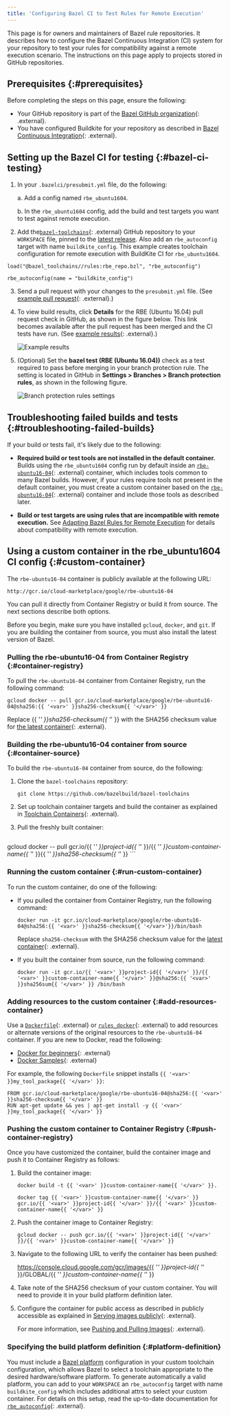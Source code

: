 ```yaml
---
title: 'Configuring Bazel CI to Test Rules for Remote Execution'
---
```


This page is for owners and maintainers of Bazel rule repositories. It
describes how to configure the Bazel Continuous Integration (CI) system for
your repository to test your rules for compatibility against a remote execution
scenario. The instructions on this page apply to projects stored in
GitHub repositories.

## Prerequisites {:#prerequisites}

Before completing the steps on this page, ensure the following:

*   Your GitHub repository is part of the
    [Bazel GitHub organization](https://github.com/bazelbuild){: .external}.
*   You have configured Buildkite for your repository as described in
    [Bazel Continuous Integration](https://github.com/bazelbuild/continuous-integration/tree/master/buildkite){: .external}.

## Setting up the Bazel CI for testing {:#bazel-ci-testing}

1.  In your `.bazelci/presubmit.yml` file, do the following:

    a.  Add a config named `rbe_ubuntu1604`.

    b.  In the `rbe_ubuntu1604` config, add the build and test targets you want to test against remote execution.

2.  Add the[`bazel-toolchains`](https://github.com/bazelbuild/bazel-toolchains){: .external}
    GitHub repository to your `WORKSPACE` file, pinned to the
    [latest release](https://releases.bazel.build/bazel-toolchains.html). Also
    add an `rbe_autoconfig` target with name `buildkite_config`. This example
    creates toolchain configuration for remote execution with BuildKite CI
    for `rbe_ubuntu1604`.

```posix-terminal
load("@bazel_toolchains//rules:rbe_repo.bzl", "rbe_autoconfig")

rbe_autoconfig(name = "buildkite_config")
```

3.  Send a pull request with your changes to the `presubmit.yml` file. (See
    [example pull request](https://github.com/bazelbuild/rules_rust/commit/db141526d89d00748404856524cedd7db8939c35){: .external}.)

4.  To view build results, click **Details** for the RBE (Ubuntu
    16.04) pull request check in GitHub, as shown in the figure below. This link
    becomes available after the pull request has been merged and the CI tests
    have run. (See
    [example results](https://source.cloud.google.com/results/invocations/375e325c-0a05-47af-87bd-fed1363e0333){: .external}.)

    ![Example results](/versions/6.2.0/docs/images/rbe-ci-1.png "Example results")

5.  (Optional) Set the **bazel test (RBE (Ubuntu 16.04))** check as a test
    required to pass before merging in your branch protection rule. The setting
    is located in GitHub in **Settings > Branches > Branch protection rules**,
    as shown in the following figure.

    ![Branch protection rules settings](/versions/6.2.0/docs/images/rbe-ci-2.png "Branch protection rules")

## Troubleshooting failed builds and tests {:#troubleshooting-failed-builds}

If your build or tests fail, it's likely due to the following:

*   **Required build or test tools are not installed in the default container.**
    Builds using the `rbe_ubuntu1604` config run by default inside an
    [`rbe-ubuntu16-04`](https://console.cloud.google.com/marketplace/details/google/rbe-ubuntu16-04){: .external}
    container, which includes tools common to many Bazel builds. However, if
    your rules require tools not present in the default container, you must
    create a custom container based on the
    [`rbe-ubuntu16-04`](https://console.cloud.google.com/marketplace/details/google/rbe-ubuntu16-04){: .external}
    container and include those tools as described later.

*   **Build or test targets are using rules that are incompatible with remote
    execution.** See
    [Adapting Bazel Rules for Remote Execution](/versions/6.2.0/docs/remote-execution-rules) for
    details about compatibility with remote execution.

## Using a custom container in the rbe_ubuntu1604 CI config {:#custom-container}

The `rbe-ubuntu16-04` container is publicly available at the following URL:

```
http://gcr.io/cloud-marketplace/google/rbe-ubuntu16-04
```

You can pull it directly from Container Registry or build it from source. The
next sections describe both options.

Before you begin, make sure you have installed `gcloud`, `docker`, and `git`.
If you are building the container from source, you must also install the latest
version of Bazel.

### Pulling the rbe-ubuntu16-04 from Container Registry {:#container-registry}

To pull the `rbe-ubuntu16-04` container from Container Registry, run the
following command:

```posix-terminal
gcloud docker -- pull gcr.io/cloud-marketplace/google/rbe-ubuntu16-04@sha256:{{ '<var>' }}sha256-checksum{{ '</var>' }}
```

Replace {{ '<var>' }}sha256-checksum{{ '</var>' }} with the SHA256 checksum value for
[the latest container](https://console.cloud.google.com/gcr/images/cloud-marketplace/GLOBAL/google/rbe-ubuntu16-04){: .external}.

### Building the rbe-ubuntu16-04 container from source {:#container-source}

To build the `rbe-ubuntu16-04` container from source, do the following:

1.  Clone the `bazel-toolchains` repository:

    ```posix-terminal
    git clone https://github.com/bazelbuild/bazel-toolchains
    ```

2.  Set up toolchain container targets and build the container as explained in
    [Toolchain Containers](https://github.com/bazelbuild/bazel-toolchains/tree/master/container){: .external}.

3.  Pull the freshly built container:

    ```posix-terminal
gcloud docker -- pull gcr.io/{{ '<var>' }}project-id{{ '</var>' }}/{{ '<var>' }}custom-container-name{{ '</var>' }}{{ '<var>' }}sha256-checksum{{ '</var>' }}
    ```

### Running the custom container {:#run-custom-container}

To run the custom container, do one of the following:

*   If you pulled the container from Container Registry, run the following
    command:

    ```posix-terminal
    docker run -it gcr.io/cloud-marketplace/google/rbe-ubuntu16-04@sha256:{{ '<var>' }}sha256-checksum{{ '</var>'}}/bin/bash
    ```

    Replace `sha256-checksum` with the SHA256 checksum value for the
    [latest container](https://console.cloud.google.com/gcr/images/cloud-marketplace/GLOBAL/google/rbe-ubuntu16-04){: .external}.

*   If you built the container from source, run the following command:

    ```posix-terminal
    docker run -it gcr.io/{{ '<var>' }}project-id{{ '</var>' }}/{{ '<var>' }}custom-container-name{{ '</var>' }}@sha256:{{ '<var>' }}sha256sum{{ '</var>' }} /bin/bash
    ```

### Adding resources to the custom container {:#add-resources-container}

Use a [`Dockerfile`](https://docs.docker.com/engine/reference/builder/){: .external} or
[`rules_docker`](https://github.com/bazelbuild/rules_docker){: .external} to add resources or
alternate versions of the original resources to the `rbe-ubuntu16-04` container.
If you are new to Docker, read the following:

*   [Docker for beginners](https://github.com/docker/labs/tree/master/beginner){: .external}
*   [Docker Samples](https://docs.docker.com/samples/){: .external}

For example, the following `Dockerfile` snippet installs `{{ '<var>' }}my_tool_package{{ '</var>' }}`:

```
FROM gcr.io/cloud-marketplace/google/rbe-ubuntu16-04@sha256:{{ '<var>' }}sha256-checksum{{ '</var>' }}
RUN apt-get update && yes | apt-get install -y {{ '<var>' }}my_tool_package{{ '</var>' }}
```

### Pushing the custom container to Container Registry {:#push-container-registry}

Once you have customized the container, build the container image and push it to
Container Registry as follows:

1. Build the container image:

    ```posix-terminal
    docker build -t {{ '<var>' }}custom-container-name{{ '</var>' }}.

    docker tag {{ '<var>' }}custom-container-name{{ '</var>' }} gcr.io/{{ '<var>' }}project-id{{ '</var>' }}/{{ '<var>' }}custom-container-name{{ '</var>' }}
    ```

2.  Push the container image to Container Registry:

    ```posix-terminal
    gcloud docker -- push gcr.io/{{ '<var>' }}project-id{{ '</var>' }}/{{ '<var>' }}custom-container-name{{ '</var>' }}
    ```

3.  Navigate to the following URL to verify the container has been pushed:

    https://console.cloud.google.com/gcr/images/{{ '<var>' }}project-id{{ '</var>' }}/GLOBAL/{{ '<var>' }}custom-container-name{{ '</var>' }}

4.  Take note of the SHA256 checksum of your custom container. You will need to
    provide it in your build platform definition later.

5.  Configure the container for public access as described in  publicly
    accessible as explained in
    [Serving images publicly](https://cloud.google.com/container-registry/docs/access-control#serving_images_publicly){: .external}.

    For more information, see
    [Pushing and Pulling Images](https://cloud.google.com/container-registry/docs/pushing-and-pulling){: .external}.

### Specifying the build platform definition {:#platform-definition}

You must include a [Bazel platform](/versions/6.2.0/docs/platforms) configuration in your
custom toolchain configuration, which allows Bazel to select a toolchain
appropriate to the desired hardware/software platform. To generate
automatically a valid platform, you can add  to your `WORKSPACE` an
`rbe_autoconfig` target with name `buildkite_config` which includes additional
attrs to select your custom container. For details on this setup, read
the up-to-date documentation for [`rbe_autoconfig`](https://github.com/bazelbuild/bazel-toolchains/blob/master/rules/rbe_repo.bzl){: .external}.
